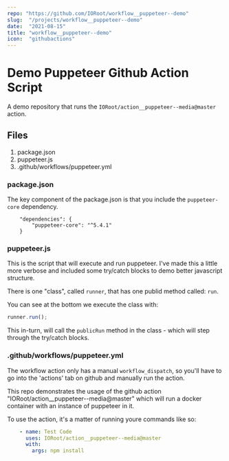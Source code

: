 ```yaml
---
repo: "https://github.com/IORoot/workflow__puppeteer--demo"
slug:  "/projects/workflow__puppeteer--demo"
date:  "2021-08-15"
title: "workflow__puppeteer--demo"
icon:  "githubactions"
---
```

# Demo Puppeteer Github Action Script

A demo repository that runs the `IORoot/action__puppeteer--media@master` action.

## Files

1. package.json
2. puppeteer.js
3. .github/workflows/puppeteer.yml

### package.json

The key component of the package.json is that you include the `puppeteer-core` dependency.

```
    "dependencies": {
        "puppeteer-core": "^5.4.1"
    }
```


### puppeteer.js

This is the script that will execute and run puppeteer. I've made this a little more verbose and included some
try/catch blocks to demo better javascript structure.

There is one "class", called `runner`, that has one publid method called: `run`.

You can see at the bottom we execute the class with:
```javascript
runner.run();
```

This in-turn, will call the `publicRun` method in the class - which will step through the try/catch blocks.


### .github/workflows/puppeteer.yml

The workflow action only has a manual `workflow_dispatch`, so you'll have to go into the 'actions' tab on github and
manually run the action.

This repo demonstrates the usage of the github action "IORoot/action__puppeteer--media@master" which will run a 
docker container with an instance of puppeteer in it. 

To use the action, it's a matter of running youre commands like so:

```yaml
    - name: Test Code
      uses: IORoot/action__puppeteer--media@master
      with:
        args: npm install
```